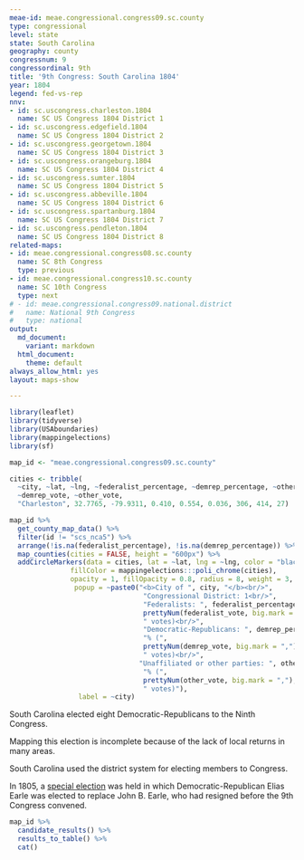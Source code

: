 ```yaml
---
meae-id: meae.congressional.congress09.sc.county
type: congressional
level: state
state: South Carolina
geography: county
congressnum: 9
congressordinal: 9th
title: '9th Congress: South Carolina 1804'
year: 1804
legend: fed-vs-rep
nnv:
- id: sc.uscongress.charleston.1804
  name: SC US Congress 1804 District 1
- id: sc.uscongress.edgefield.1804
  name: SC US Congress 1804 District 2
- id: sc.uscongress.georgetown.1804
  name: SC US Congress 1804 District 3
- id: sc.uscongress.orangeburg.1804
  name: SC US Congress 1804 District 4
- id: sc.uscongress.sumter.1804
  name: SC US Congress 1804 District 5
- id: sc.uscongress.abbeville.1804
  name: SC US Congress 1804 District 6
- id: sc.uscongress.spartanburg.1804
  name: SC US Congress 1804 District 7
- id: sc.uscongress.pendleton.1804
  name: SC US Congress 1804 District 8
related-maps:
- id: meae.congressional.congress08.sc.county
  name: SC 8th Congress
  type: previous
- id: meae.congressional.congress10.sc.county
  name: SC 10th Congress
  type: next
# - id: meae.congressional.congress09.national.district
#   name: National 9th Congress
#   type: national
output:
  md_document:
    variant: markdown
  html_document:
    theme: default
always_allow_html: yes
layout: maps-show

---
```


```r
library(leaflet)
library(tidyverse)
library(USAboundaries)
library(mappingelections)
library(sf)

map_id <- "meae.congressional.congress09.sc.county"

cities <- tribble(
  ~city, ~lat, ~lng, ~federalist_percentage, ~demrep_percentage, ~other_percentage, ~federalist_vote,
  ~demrep_vote, ~other_vote, 
  "Charleston", 32.7765, -79.9311, 0.410, 0.554, 0.036, 306, 414, 27)
```

<div class="map">

```r
map_id %>%
  get_county_map_data() %>%
  filter(id != "scs_nca5") %>% 
  arrange(!is.na(federalist_percentage), !is.na(demrep_percentage)) %>%
  map_counties(cities = FALSE, height = "600px") %>% 
  addCircleMarkers(data = cities, lat = ~lat, lng = ~lng, color = "black",
               fillColor = mappingelections:::poli_chrome(cities),
               opacity = 1, fillOpacity = 0.8, radius = 8, weight = 3,
                popup = ~paste0("<b>City of ", city, "</b><br/>",
                                 "Congressional District: 1<br/>",
                                 "Federalists: ", federalist_percentage * 100, "% (", 
                                 prettyNum(federalist_vote, big.mark = ","), 
                                 " votes)<br/>",
                                 "Democratic-Republicans: ", demrep_percentage * 100,
                                 "% (", 
                                 prettyNum(demrep_vote, big.mark = ","),
                                 " votes)<br/>",
                                "Unaffiliated or other parties: ", other_percentage * 100,
                                 "% (", 
                                 prettyNum(other_vote, big.mark = ","),
                                 " votes)"),
                 label = ~city) 
```

</div>

South Carolina elected eight Democratic-Republicans to the Ninth Congress.

Mapping this election is incomplete because of the lack of local returns in many areas.

South Carolina used the district system for electing members to Congress.

In 1805, a [special election](https://elections.lib.tufts.edu/catalog/tufts:sc.uscongress.pendleton.1805) was held in which Democratic-Republican Elias Earle was elected to replace John B. Earle, who had resigned before the 9th Congress convened.

<div class="results-table">

```r
map_id %>%
  candidate_results() %>%
  results_to_table() %>%
  cat()
```

</div>
